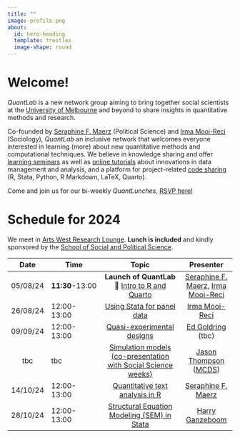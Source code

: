 ```yaml
---
title: ""
image: profile.png
about:
  id: hero-heading
  template: trestles
  image-shape: round
---
```


::: {#hero-heading}
# Welcome!

*QuantLab* is a new network group aiming to bring together social scientists at the [University of Melbourne](https://arts.unimelb.edu.au/school-of-social-and-political-sciences) and beyond to share insights in quantitative methods and research.

Co-founded by [Seraphine F. Maerz](https://seraphinem.github.io) (Political Science) and [Irma Mooi-Reci](https://irmamooireci.com/) (Sociology), *QuantLab* an inclusive network that welcomes everyone interested in learning (more) about new quantitative methods and computational techniques. We believe in knowledge sharing and offer [learning seminars](seminars24/index.qmd) as well as [online tutorials](blog.qmd) about innovations in data management and analysis, and a platform for project-related [code sharing](gitlink.qmd) (R, Stata, Python, R Markdown, LaTeX, Quarto).

Come and join us for our bi-weekly *QuantLunches*, [RSVP here!](mailto:seraphine.maerz@unimelb.edu.au)
:::

# Schedule for 2024

We meet in [Arts West Research Lounge](https://link.mazemap.com/C7N0Gq3W). **Lunch is included** and kindly sponsored by the [School of Social and Political Science](https://arts.unimelb.edu.au/school-of-social-and-political-sciences).

|   Date   | Time            |                                         Topic                                          |                          Presenter                           |
|:-------:|-----------|:--------------------------------:|:----------------:|
| 05/08/24 | **11:30**-13:00 | **Launch of QuantLab** **🎉** [Intro to R and Quarto ](seminars24/project_1/index.qmd) |               [Seraphine F. Maerz](https://seraphinem.github.io), [Irma Mooi-Reci](https://irmamooireci.com/)              |
| 26/08/24 | 12:00-13:00     |                   [Using Stata for panel data](seminars24/index.qmd)                   |                        [Irma Mooi-Reci](https://irmamooireci.com/)                        |
| 09/09/24 | 12:00-13:00     |       [Quasi-experimental designs](seminars24/index.qmd)        |                [Ed Goldring](https://www.edwardgoldring.com/) (tbc)                |
|   tbc    | tbc             | [Simulation models (co-presentation with Social Science weeks)](seminars24/index.qmd)  | [Jason Thompson](https://findanexpert.unimelb.edu.au/profile/769805-jason-thompson) ([MCDS](https://science.unimelb.edu.au/mcds)) |
| 14/10/24 | 12:00-13:00     |                [Quantitative text analysis in R](seminars24/index.qmd)                 |                      [Seraphine F. Maerz](https://seraphinem.github.io)                     |
| 28/10/24 | 12:00-13:00     |          [Structural Equation Modeling (SEM) in Stata](seminars24/index.qmd)           |                       [Harry Ganzeboom](http://www.harryganzeboom.nl/index.htm)                        |
